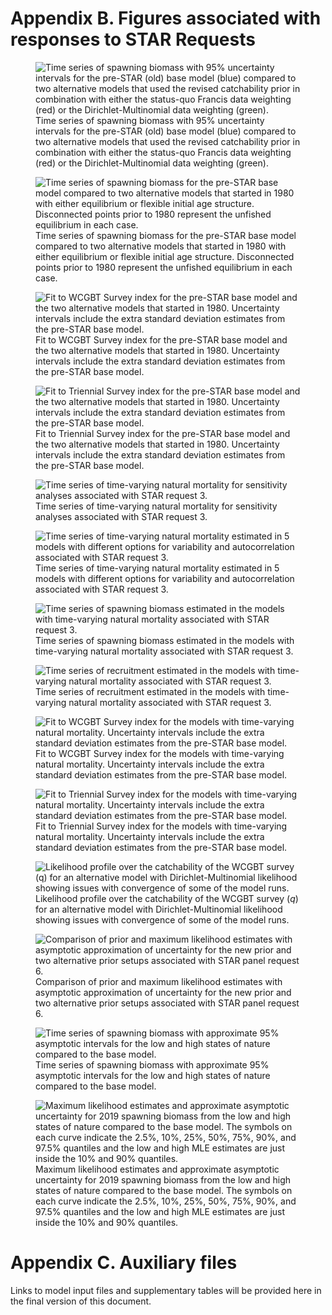 
<!-- ************************************************************************************************--> 
<!-- **********************************BEGIN APPENDICES**********************************************--> 
<!-- ************************************************************************************************--> 
\FloatBarrier
\newpage

<!-- ************************************DATAFILE(S)************************************************--> 

# Appendix B. Figures associated with responses to STAR Requests {-}

<!-- ![Extrapolated catch rates (upper panel) and estimated biomass after adjustment for area of each bin (lower panel). The gray regions indicate those depths outside the survey range which were extrapolated based on catch rates from the commercial bottom trawl fishery. The extrapolated biomass is equal to 25.8\% of the total biomass (extrapolated plus surveyed area).\label{fig:survey_estimates_by_depth_with_shallow}](Figures/survey_estimates_by_depth_with_shallow.png) -->

\vspace{1.5cm}

\noindent
\begin{minipage}{\linewidth}% to keep image and caption on one page
\makebox[\linewidth]{%        to center the image
  \includegraphics[keepaspectratio=true,width=6in]{Figures/survey_estimates_by_depth_with_shallow.png}}
\captionof{figure}{Extrapolated catch rates (upper panel) and estimated biomass after adjustment for area of each bin (lower panel). The gray regions indicate those depths outside the survey}\label{fig:survey_estimates_by_depth_with_shallow}%
\begin{centering}
range which were extrapolated based on catch rates from the commercial bottom trawl fishery. The extrapolated biomass is equal to 25.8\% of the total biomass (extrapolated plus surveyed area).
\end{centering}
\end{minipage}


![Time series of spawning biomass with 95\% uncertainty intervals for the pre-STAR (old) base model (blue) compared to two alternative models that used the revised catchability prior in combination with either the status-quo Francis data weighting (red) or the Dirichlet-Multinomial data weighting (green).\label{fig:spawnbio_STAR_request1}](Figures/sens.STAR1_compare2_spawnbio_uncertainty.png)

![Time series of spawning biomass for the pre-STAR base model compared to two alternative models that started in 1980 with either equilibrium or flexible initial age structure. Disconnected points prior to 1980 represent the unfished equilibrium in each case.\label{fig:spawnbio_STAR_request2}](Figures/sens.1980start_comparisons_old_prior.png)

![Fit to WCGBT Survey index for the pre-STAR base model and the two alternative models that started in 1980. Uncertainty intervals include the extra standard deviation estimates from the pre-STAR base model.\label{fig:indexfit_WCGBTS_STAR_request2}](Figures/sens.1980start_compare11_indices_flt5.png)

![Fit to Triennial Survey index for the pre-STAR base model and the two alternative models that started in 1980. Uncertainty intervals include the extra standard deviation estimates from the pre-STAR base model.\label{fig:indexfit_Tri_STAR_request2}](Figures/sens.1980start_compare11_indices_flt6.png)

![Time series of time-varying natural mortality for sensitivity analyses associated with STAR request 3.\label{fig:tv_M}](Figures/sens.tv_M_time_series_of_M.png)

![Time series of time-varying natural mortality estimated in 5 models with different options for variability and autocorrelation associated with STAR request 3.\label{fig:tv_M1}](Figures/sens.tv_M_time_series_of_M.png)

![Time series of spawning biomass estimated in the models with time-varying natural mortality associated with STAR request 3.\label{fig:tv_M2}](Figures/sens.tv_M_compare1_spawnbio.png)

![Time series of recruitment estimated in the models with time-varying natural mortality associated with STAR request 3.\label{fig:tv_M3}](Figures/sens.tv_M_compare7_recruits.png)

![Fit to WCGBT Survey index for the models with time-varying natural mortality. Uncertainty intervals include the extra standard deviation estimates from the pre-STAR base model.\label{fig:tv_M4}](Figures/sens.tv_M_compare11_indices_flt5.png)

![Fit to Triennial Survey index for the models with time-varying natural mortality. Uncertainty intervals include the extra standard deviation estimates from the pre-STAR base model.\label{fig:tv_M5}](Figures/sens.tv_M_compare11_indices_flt6.png)

![Likelihood profile over the catchability of the WCGBT survey ($q$) for an alternative model with Dirichlet-Multinomial likelihood showing issues with convergence of some of the model runs.\label{fig:profile_logQ_D-M}](Figures/profile_Q_newest_prior_D-M.png)

![Comparison of prior and maximum likelihood estimates with asymptotic approximation of uncertainty for the new prior and two alternative prior setups associated with STAR panel request 6.\label{fig:request6_prior_comparisons}](Figures/request6_prior_comparisons.png)

![Time series of spawning biomass with approximate 95\% asymptotic intervals for the low and high states of nature compared to the base model.\label{fig:states_spawnbio}](Figures/state_compare2_spawnbio_uncertainty.png)

![Maximum likelihood estimates and approximate asymptotic uncertainty for 2019 spawning biomass from the low and high states of nature compared to the base model. The symbols on each curve indicate the 2.5\%, 10\%, 25\%, 50\%, 75\%, 90\%, and 97.5\% quantiles and the low and high MLE estimates are just inside the 10\% and 90\% quantiles.\label{fig:states_spawnbio_2019}](Figures/state_compare14_densities_SSB_2019.png)



\newpage

<!-- ************************************DATAFILE(S)************************************************--> 

# Appendix C. Auxiliary files {-}
Links to model input files and supplementary tables will be provided here in the final version of this document.
